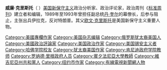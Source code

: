 '''威廉·克里斯托'''（{{lang-en|William Kristol}}  {{bd|1952年|12月23日||}}）[[美国|美国]][[新保守主义|新保守主义]]政治分析家、政治评论家，政治周刊《[[标准周刊|标准周刊]]》建立者和编辑，1989年至1993年曾担任副总统[[丹·奎尔|丹·奎尔]]的幕僚长，后参与阻止{{le|1993年克林顿医保计划|Clinton health care plan of 1993}}，主张出兵伊拉克，反对特朗普。其父[[欧文·克里斯托|欧文·克里斯托]]是美国新保守主义重要人物。

[[Category:美國專欄作家|Category:美國專欄作家]]
[[Category:美国杂志编辑|Category:美国杂志编辑]]
[[Category:俄罗斯犹太裔美国人|Category:俄罗斯犹太裔美国人]]
[[Category:美國政治評論家|Category:美國政治評論家]]
[[Category:美国政治作家|Category:美国政治作家]]
[[Category:美国锡安主义者|Category:美国锡安主义者]]
[[Category:哈佛学院校友|Category:哈佛学院校友]]
[[Category:犹太裔美国作家|Category:犹太裔美国作家]]
[[Category:肯尼迪政府学院教师|Category:肯尼迪政府学院教师]]
[[Category:罗纳德·里根政府人员|Category:罗纳德·里根政府人员]]
[[Category:賓夕法尼亞大學教師|Category:賓夕法尼亞大學教師]]
[[Category:維吉尼亞州共和黨人|Category:維吉尼亞州共和黨人]]
[[Category:纽约市作家|Category:纽约市作家]]
[[Category:有線電視新聞網人物|Category:有線電視新聞網人物]]